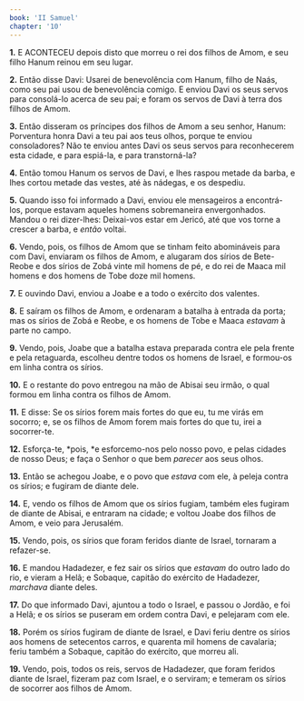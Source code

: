 ```yaml
---
book: 'II Samuel'
chapter: '10'
---
```


**1.** E ACONTECEU depois disto que morreu o rei dos filhos de Amom, e seu filho Hanum reinou em seu lugar.

**2.** Então disse Davi: Usarei de benevolência com Hanum, filho de Naás, como seu pai usou de benevolência comigo. E enviou Davi os seus servos para consolá-lo acerca de seu pai; e foram os servos de Davi à terra dos filhos de Amom.

**3.** Então disseram os príncipes dos filhos de Amom a seu senhor, Hanum: Porventura honra Davi a teu pai aos teus olhos, porque te enviou consoladores? Não te enviou antes Davi os seus servos para reconhecerem esta cidade, e para espiá-la, e para transtorná-la?

**4.** Então tomou Hanum os servos de Davi, e lhes raspou metade da barba, e lhes cortou metade das vestes, até às nádegas, e os despediu.

**5.** Quando isso foi informado a Davi, enviou ele mensageiros a encontrá-los, porque estavam aqueles homens sobremaneira envergonhados. Mandou o rei dizer-lhes: Deixai-vos estar em Jericó, até que vos torne a crescer a barba, e *então* voltai.

**6.** Vendo, pois, os filhos de Amom que se tinham feito abomináveis para com Davi, enviaram os filhos de Amom, e alugaram dos sírios de Bete-Reobe e dos sírios de Zobá vinte mil homens de pé, e do rei de Maaca mil homens e dos homens de Tobe doze mil homens.

**7.** E ouvindo Davi, enviou a Joabe e a todo o exército dos valentes.

**8.** E saíram os filhos de Amom, e ordenaram a batalha à entrada da porta; mas os sírios de Zobá e Reobe, e os homens de Tobe e Maaca *estavam* à parte no campo.

**9.** Vendo, pois, Joabe que a batalha estava preparada contra ele pela frente e pela retaguarda, escolheu dentre todos os homens de Israel, e formou-os em linha contra os sírios.

**10.** E o restante do povo entregou na mão de Abisai seu irmão, o qual formou em linha contra os filhos de Amom.

**11.** E disse: Se os sírios forem mais fortes do que eu, tu me virás em socorro; e, se os filhos de Amom forem mais fortes do que tu, irei a socorrer-te.

**12.** Esforça-te, *pois, *e esforcemo-nos pelo nosso povo, e pelas cidades de nosso Deus; e faça o Senhor o que bem *parecer* aos seus olhos.

**13.** Então se achegou Joabe, e o povo que *estava* com ele, à peleja contra os sírios; e fugiram de diante dele.

**14.** E, vendo os filhos de Amom que os sírios fugiam, também eles fugiram de diante de Abisai, e entraram na cidade; e voltou Joabe dos filhos de Amom, e veio para Jerusalém.

**15.** Vendo, pois, os sírios que foram feridos diante de Israel, tornaram a refazer-se.

**16.** E mandou Hadadezer, e fez sair os sírios que *estavam* do outro lado do rio, e vieram a Helã; e Sobaque, capitão do exército de Hadadezer, *marchava* diante deles.

**17.** Do que informado Davi, ajuntou a todo o Israel, e passou o Jordão, e foi a Helã; e os sírios se puseram em ordem contra Davi, e pelejaram com ele.

**18.** Porém os sírios fugiram de diante de Israel, e Davi feriu dentre os sírios aos homens de setecentos carros, e quarenta mil homens de cavalaria; feriu também a Sobaque, capitão do exército, que morreu ali.

**19.** Vendo, pois, todos os reis, servos de Hadadezer, que foram feridos diante de Israel, fizeram paz com Israel, e o serviram; e temeram os sírios de socorrer aos filhos de Amom.